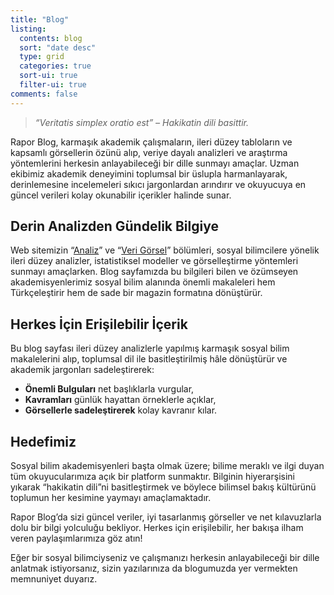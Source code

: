 ```yaml
---
title: "Blog"
listing:
  contents: blog
  sort: "date desc"
  type: grid
  categories: true
  sort-ui: true
  filter-ui: true
comments: false
---
```


> *“Veritatis simplex oratio est” – Hakikatin dili basittir.*

Rapor Blog, karmaşık akademik çalışmaların, ileri düzey tabloların ve kapsamlı görsellerin özünü alıp, veriye dayalı analizleri ve araştırma yöntemlerini herkesin anlayabileceği bir dille sunmayı amaçlar. Uzman ekibimiz akademik deneyimini toplumsal bir üslupla harmanlayarak, derinlemesine incelemeleri sıkıcı jargonlardan arındırır ve okuyucuya en güncel verileri kolay okunabilir içerikler halinde sunar.

## Derin Analizden Gündelik Bilgiye

Web sitemizin “[Analiz](https://kaansevim.github.io/rapor/analizler.html)" ve "[Veri Görsel](https://kaansevim.github.io/rapor/verigorsel.html)” bölümleri, sosyal bilimcilere yönelik ileri düzey analizler, istatistiksel modeller ve görselleştirme yöntemleri sunmayı amaçlarken. Blog sayfamızda bu bilgileri bilen ve özümseyen akademisyenlerimiz sosyal bilim alanında önemli makaleleri hem Türkçeleştirir hem de sade bir magazin formatına dönüştürür.

## Herkes İçin Erişilebilir İçerik

Bu blog sayfası ileri düzey analizlerle yapılmış karmaşık sosyal bilim makalelerini alıp, toplumsal dil ile basitleştirilmiş hâle dönüştürür ve akademik jargonları sadeleştirerek:

-   **Önemli Bulguları** net başlıklarla vurgular,\
-   **Kavramları** günlük hayattan örneklerle açıklar,\
-   **Görsellerle sadeleştirerek** kolay kavranır kılar.

## Hedefimiz

Sosyal bilim akademisyenleri başta olmak üzere; bilime meraklı ve ilgi duyan tüm okuyucularımıza açık bir platform sunmaktır. Bilginin hiyerarşisini yıkarak “hakikatin dili”ni basitleştirmek ve böylece bilimsel bakış kültürünü toplumun her kesimine yaymayı amaçlamaktadır.

Rapor Blog’da sizi güncel veriler, iyi tasarlanmış görseller ve net kılavuzlarla dolu bir bilgi yolculuğu bekliyor. Herkes için erişilebilir, her bakışa ilham veren paylaşımlarımıza göz atın!

Eğer bir sosyal bilimciyseniz ve çalışmanızı herkesin anlayabileceği bir dille anlatmak istiyorsanız, sizin yazılarınıza da blogumuzda yer vermekten memnuniyet duyarız.
